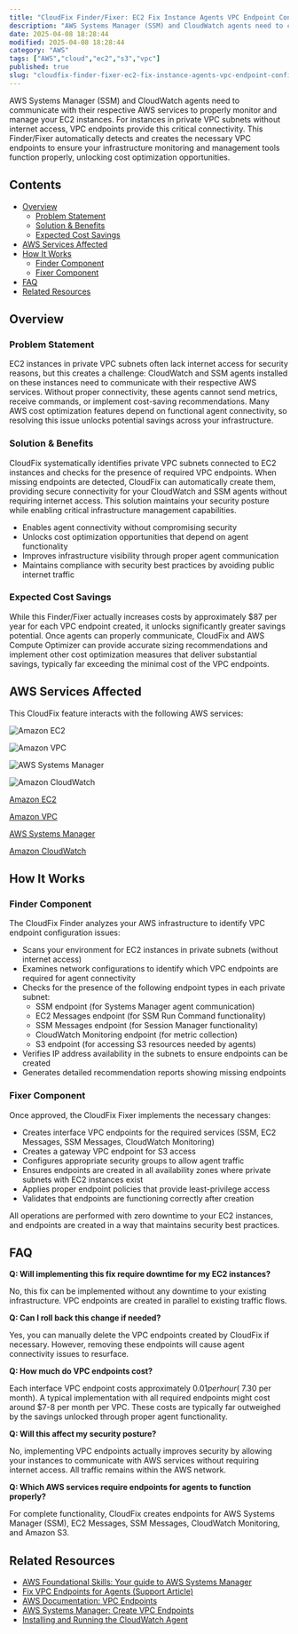 ```yaml
---
title: "CloudFix Finder/Fixer: EC2 Fix Instance Agents VPC Endpoint Configuration"
description: "AWS Systems Manager (SSM) and CloudWatch agents need to communicate with their respective AWS services to properly monitor and manage your EC2 instances. For in..."
date: 2025-04-08 18:28:44
modified: 2025-04-08 18:28:44
category: "AWS"
tags: ["AWS","cloud","ec2","s3","vpc"]
published: true
slug: "cloudfix-finder-fixer-ec2-fix-instance-agents-vpc-endpoint-configuration"
---
```


AWS Systems Manager (SSM) and CloudWatch agents need to communicate with their respective AWS services to properly monitor and manage your EC2 instances. For instances in private VPC subnets without internet access, VPC endpoints provide this critical connectivity. This Finder/Fixer automatically detects and creates the necessary VPC endpoints to ensure your infrastructure monitoring and management tools function properly, unlocking cost optimization opportunities.

## Contents

-   [Overview](#overview)
    -   [Problem Statement](#problem-statement)
    -   [Solution & Benefits](#solution-benefits)
    -   [Expected Cost Savings](#expected-cost-savings)
-   [AWS Services Affected](#aws-services-affected)
-   [How It Works](#how-it-works)
    -   [Finder Component](#finder-component)
    -   [Fixer Component](#fixer-component)
-   [FAQ](#faq)
-   [Related Resources](#related-resources)

## Overview

### Problem Statement

EC2 instances in private VPC subnets often lack internet access for security reasons, but this creates a challenge: CloudWatch and SSM agents installed on these instances need to communicate with their respective AWS services. Without proper connectivity, these agents cannot send metrics, receive commands, or implement cost-saving recommendations. Many AWS cost optimization features depend on functional agent connectivity, so resolving this issue unlocks potential savings across your infrastructure.

### Solution & Benefits

CloudFix systematically identifies private VPC subnets connected to EC2 instances and checks for the presence of required VPC endpoints. When missing endpoints are detected, CloudFix can automatically create them, providing secure connectivity for your CloudWatch and SSM agents without requiring internet access. This solution maintains your security posture while enabling critical infrastructure management capabilities.

-   Enables agent connectivity without compromising security
-   Unlocks cost optimization opportunities that depend on agent functionality
-   Improves infrastructure visibility through proper agent communication
-   Maintains compliance with security best practices by avoiding public internet traffic

### Expected Cost Savings

While this Finder/Fixer actually increases costs by approximately $87 per year for each VPC endpoint created, it unlocks significantly greater savings potential. Once agents can properly communicate, CloudFix and AWS Compute Optimizer can provide accurate sizing recommendations and implement other cost optimization measures that deliver substantial savings, typically far exceeding the minimal cost of the VPC endpoints.

## AWS Services Affected

This CloudFix feature interacts with the following AWS services:

![Amazon EC2](/media/uploads/EC2.svg)

![Amazon VPC](/media/uploads/Virtual-Private-Cloud.svg)

![AWS Systems Manager](/media/uploads/Systems-Manager.svg)

![Amazon CloudWatch](/media/uploads/CloudWatch.svg)

[Amazon EC2](https://docs.aws.amazon.com/AWSEC2/latest/UserGuide/concepts.html)

[Amazon VPC](https://docs.aws.amazon.com/vpc/latest/userguide/what-is-amazon-vpc.html)

[AWS Systems Manager](https://docs.aws.amazon.com/systems-manager/latest/userguide/what-is-systems-manager.html)

[Amazon CloudWatch](https://docs.aws.amazon.com/AmazonCloudWatch/latest/monitoring/WhatIsCloudWatch.html)

## How It Works

### Finder Component

The CloudFix Finder analyzes your AWS infrastructure to identify VPC endpoint configuration issues:

-   Scans your environment for EC2 instances in private subnets (without internet access)
-   Examines network configurations to identify which VPC endpoints are required for agent connectivity
-   Checks for the presence of the following endpoint types in each private subnet:
    -   SSM endpoint (for Systems Manager agent communication)
    -   EC2 Messages endpoint (for SSM Run Command functionality)
    -   SSM Messages endpoint (for Session Manager functionality)
    -   CloudWatch Monitoring endpoint (for metric collection)
    -   S3 endpoint (for accessing S3 resources needed by agents)
-   Verifies IP address availability in the subnets to ensure endpoints can be created
-   Generates detailed recommendation reports showing missing endpoints

### Fixer Component

Once approved, the CloudFix Fixer implements the necessary changes:

-   Creates interface VPC endpoints for the required services (SSM, EC2 Messages, SSM Messages, CloudWatch Monitoring)
-   Creates a gateway VPC endpoint for S3 access
-   Configures appropriate security groups to allow agent traffic
-   Ensures endpoints are created in all availability zones where private subnets with EC2 instances exist
-   Applies proper endpoint policies that provide least-privilege access
-   Validates that endpoints are functioning correctly after creation

All operations are performed with zero downtime to your EC2 instances, and endpoints are created in a way that maintains security best practices.

## FAQ

**Q: Will implementing this fix require downtime for my EC2 instances?**

No, this fix can be implemented without any downtime to your existing infrastructure. VPC endpoints are created in parallel to existing traffic flows.

**Q: Can I roll back this change if needed?**

Yes, you can manually delete the VPC endpoints created by CloudFix if necessary. However, removing these endpoints will cause agent connectivity issues to resurface.

**Q: How much do VPC endpoints cost?**

Each interface VPC endpoint costs approximately $0.01 per hour (~$7.30 per month). A typical implementation with all required endpoints might cost around $7-8 per month per VPC. These costs are typically far outweighed by the savings unlocked through proper agent functionality.

**Q: Will this affect my security posture?**

No, implementing VPC endpoints actually improves security by allowing your instances to communicate with AWS services without requiring internet access. All traffic remains within the AWS network.

**Q: Which AWS services require endpoints for agents to function properly?**

For complete functionality, CloudFix creates endpoints for AWS Systems Manager (SSM), EC2 Messages, SSM Messages, CloudWatch Monitoring, and Amazon S3.

## Related Resources

-   [AWS Foundational Skills: Your guide to AWS Systems Manager](/blog/aws-foundational-skills-aws-systems-manager/)
-   [Fix VPC Endpoints for Agents (Support Article)](https://support.cloudfix.com/article/17075-fix-vpc-endpoints-for-agents)
-   [AWS Documentation: VPC Endpoints](https://docs.aws.amazon.com/vpc/latest/privatelink/vpc-endpoints.html)
-   [AWS Systems Manager: Create VPC Endpoints](https://docs.aws.amazon.com/systems-manager/latest/userguide/setup-create-vpc.html)
-   [Installing and Running the CloudWatch Agent](https://docs.aws.amazon.com/AmazonCloudWatch/latest/monitoring/install-CloudWatch-Agent-commandline-fleet.html)
